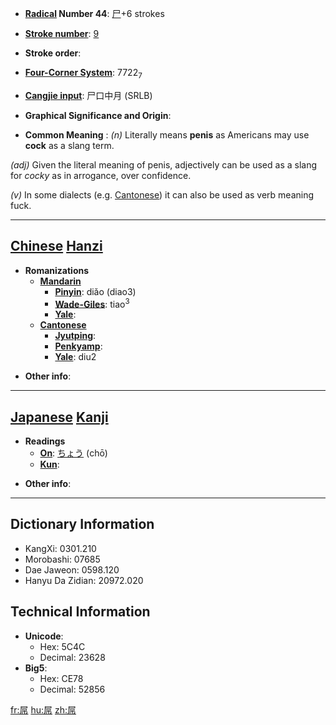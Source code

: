 * '''[[Wiktionary:Chinese radical index| Radical]] Number 44''': [[Wiktionary:Chinese radical index 尸|尸]]+6 strokes

* '''[[Wiktionary:Chinese total strokes index|Stroke number]]''': [[Wiktionary:Chinese total strokes index 9|9]]

* '''Stroke order''': 

* '''[[Wiktionary:Chinese four corner index|Four-Corner System]]''': 7722<sub>7</sub>

* '''[[Wiktionary:Chinese Cangjie index|Cangjie input]]''': 尸口中月 (SRLB)

* '''Graphical Significance and Origin''': 

* '''Common Meaning''' : ''(n)'' Literally means '''penis''' as Americans may use '''cock''' as a slang term.

''(adj)'' Given the literal meaning of penis, adjectively can be used as a slang for ''cocky'' as in arrogance, over confidence.

''(v)'' In some dialects (e.g. [[Cantonese]]) it can also be used as verb meaning fuck. 

----

== [[Chinese]] [[Hanzi]] ==

* '''Romanizations'''
** '''[[Mandarin]]'''
*** '''[[Pinyin]]''': diǎo (diao3)
*** '''[[Wade-Giles]]''': tiao<sup>3</sup>
*** '''[[Yale]]''': 
** '''[[Cantonese]]'''
*** '''[[Jyutping]]''':
*** '''[[Penkyamp]]''': 
*** '''[[Yale]]''': diu2

* '''Other info''': 

----

== [[Japanese]] [[Kanji]] ==

* '''Readings'''
** '''[[On]]''': [[ちょう]] (chō)
** '''[[Kun]]''': 

* '''Other info''':  

----

== Dictionary Information ==

* KangXi: 0301.210
* Morobashi: 07685
* Dae Jaweon: 0598.120
* Hanyu Da Zidian: 20972.020

== Technical Information ==

* '''Unicode''':
** Hex: 5C4C
** Decimal: 23628
* '''Big5''':
** Hex: CE78
** Decimal: 52856

[[fr:屌]]
[[hu:屌]]
[[zh:屌]]